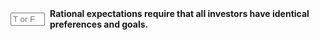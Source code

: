 ::: {.question-block}

<form onsubmit="event.preventDefault(); checkAnswerBox('module5_tf_q73','F')" style="display: flex; align-items: center; gap: 8px;">
<input type="text" id="module5_tf_q73" name="module5_tf_q73" maxlength="1" placeholder="T or F" style="width: 55px;" data-correct-answer="F" /> 
<label for="module5_tf_q73"><strong>Rational expectations require that all investors have identical preferences and goals.</strong></label>
</form>

<div id="feedback-module5_tf_q73" class="feedback" data-status="" style="display:none;">
This is FALSE. Rational expectations require that investors use information correctly, not that preferences are identical.
</div>

:::
